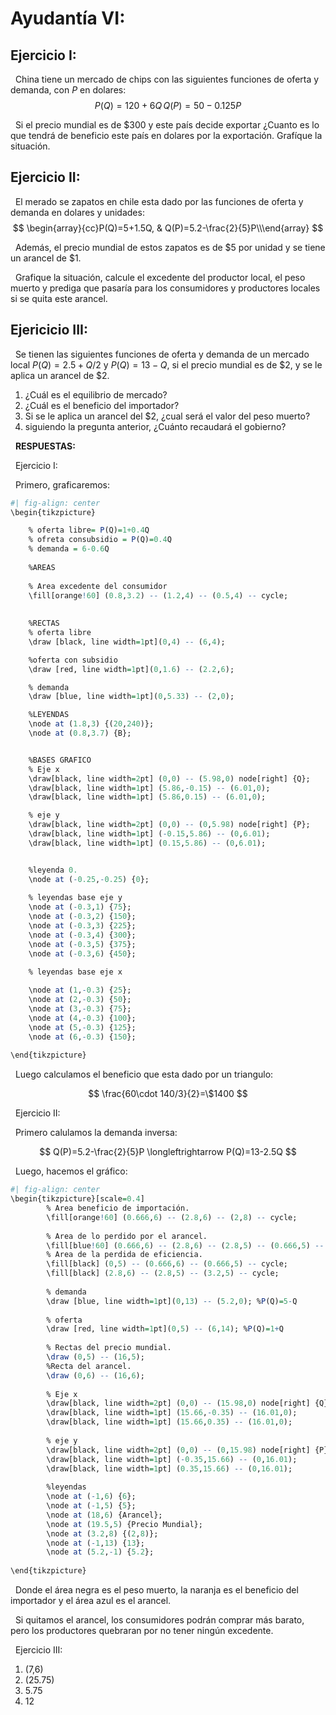 # Ayudantía VI:


## Ejercicio I:

  China tiene un mercado de chips con las siguientes funciones de oferta y demanda, con $P$ en dolares: $$
P(Q)=120+6Q \, Q(P)=50-0.125P
$$

  Si el precio mundial es de \$300 y este país decide exportar ¿Cuanto es lo que tendrá de beneficio este país en dolares por la exportación. Grafíque la situación.


## Ejercicio II:

  El merado se zapatos en chile esta dado por las funciones de oferta y demanda en dolares y unidades: $$
\begin{array}{cc}P(Q)=5+1.5Q, & Q(P)=5.2-\frac{2}{5}P\\\end{array}
$$

  Además, el precio mundial de estos zapatos es de \$5 por unidad y se tiene un arancel de \$1.

  Grafique la situación, calcule el excedente del productor local, el peso muerto y prediga que pasaría para los consumidores y productores locales si se quita este arancel.


## Ejericicio III:

  Se tienen las siguientes funciones de oferta y demanda de un mercado local $P(Q)=2.5+Q/2$ y $P(Q)=13-Q$, si el precio mundial es de \$2, y se le aplica un arancel de \$2.

1)  ¿Cuál es el equilibrio de mercado?
2)  ¿Cuál es el beneficio del importador?
3)  Si se le aplica un arancel del \$2, ¿cual será el valor del peso muerto?
4)  siguiendo la pregunta anterior, ¿Cuánto recaudará el gobierno?

&nbsp; **RESPUESTAS:**

&nbsp; Ejercicio I:

  Primero, graficaremos:

```r
#| fig-align: center
\begin{tikzpicture}

    % oferta libre= P(Q)=1+0.4Q
    % ofreta consubsidio = P(Q)=0.4Q
    % demanda = 6-0.6Q
    
    %AREAS 
    
    % Area excedente del consumidor
    \fill[orange!60] (0.8,3.2) -- (1.2,4) -- (0.5,4) -- cycle;
    
    
    %RECTAS
    % oferta libre
    \draw [black, line width=1pt](0,4) -- (6,4);

    %oferta con subsidio
    \draw [red, line width=1pt](0,1.6) -- (2.2,6);

    % demanda
    \draw [blue, line width=1pt](0,5.33) -- (2,0);

    %LEYENDAS
    \node at (1.8,3) {(20,240)};
    \node at (0.8,3.7) {B};


    %BASES GRAFICO
    % Eje x
    \draw[black, line width=2pt] (0,0) -- (5.98,0) node[right] {Q};
    \draw[black, line width=1pt] (5.86,-0.15) -- (6.01,0);
    \draw[black, line width=1pt] (5.86,0.15) -- (6.01,0);

    % eje y
    \draw[black, line width=2pt] (0,0) -- (0,5.98) node[right] {P};
    \draw[black, line width=1pt] (-0.15,5.86) -- (0,6.01);
    \draw[black, line width=1pt] (0.15,5.86) -- (0,6.01);


    %leyenda 0.
    \node at (-0.25,-0.25) {0};
    
    % leyendas base eje y
    \node at (-0.3,1) {75};
    \node at (-0.3,2) {150};
    \node at (-0.3,3) {225};
    \node at (-0.3,4) {300};
    \node at (-0.3,5) {375};
    \node at (-0.3,6) {450};

    % leyendas base eje x
    
    \node at (1,-0.3) {25};
    \node at (2,-0.3) {50};
    \node at (3,-0.3) {75};
    \node at (4,-0.3) {100};
    \node at (5,-0.3) {125};
    \node at (6,-0.3) {150};
    
\end{tikzpicture}
```

  Luego calculamos el beneficio que esta dado por un triangulo:

$$
\frac{60\cdot 140/3}{2}=\$1400
$$

&nbsp; Ejercicio II:

  Primero calulamos la demanda inversa:

$$
Q(P)=5.2-\frac{2}{5}P \longleftrightarrow P(Q)=13-2.5Q
$$

  Luego, hacemos el gráfico:

```r
#| fig-align: center
\begin{tikzpicture}[scale=0.4]
        % Area beneficio de importación.
        \fill[orange!60] (0.666,6) -- (2.8,6) -- (2,8) -- cycle;
        
        % Area de lo perdido por el arancel.
        \fill[blue!60] (0.666,6) -- (2.8,6) -- (2.8,5) -- (0.666,5) -- cycle;
        % Area de la perdida de eficiencia.
        \fill[black] (0,5) -- (0.666,6) -- (0.666,5) -- cycle;
        \fill[black] (2.8,6) -- (2.8,5) -- (3.2,5) -- cycle;
        
        % demanda
        \draw [blue, line width=1pt](0,13) -- (5.2,0); %P(Q)=5-Q
    
        % oferta
        \draw [red, line width=1pt](0,5) -- (6,14); %P(Q)=1+Q
        
        % Rectas del precio mundial.
        \draw (0,5) -- (16,5);
        %Recta del arancel. 
        \draw (0,6) -- (16,6);
        
        % Eje x
        \draw[black, line width=2pt] (0,0) -- (15.98,0) node[right] {Q};
        \draw[black, line width=1pt] (15.66,-0.35) -- (16.01,0);
        \draw[black, line width=1pt] (15.66,0.35) -- (16.01,0);
    
        % eje y
        \draw[black, line width=2pt] (0,0) -- (0,15.98) node[right] {P};
        \draw[black, line width=1pt] (-0.35,15.66) -- (0,16.01);
        \draw[black, line width=1pt] (0.35,15.66) -- (0,16.01);
    
        %leyendas
        \node at (-1,6) {6};
        \node at (-1,5) {5};
        \node at (18,6) {Arancel};
        \node at (19.5,5) {Precio Mundial};
        \node at (3.2,8) {(2,8)};
        \node at (-1,13) {13};
        \node at (5.2,-1) {5.2};
        
\end{tikzpicture}
```

  Donde el área negra es el peso muerto, la naranja es el beneficio del importador y el área azul es el arancel.

  Si quitamos el arancel, los consumidores podrán comprar más barato, pero los productores quebraran por no tener ningún excedente.
  

  Ejercicio III:

1)  (7,6)
2)  (25.75)
3)  5.75
4)  12

